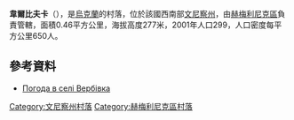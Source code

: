 {{coord|49|32|9|N|27|54|40|E|scale:30000|display=title}}

'''韋爾比夫卡'''（{{lang-uk|Вербівка}}），是[[烏克蘭|烏克蘭]]的村落，位於該國西南部[[文尼察州|文尼察州]]，由[[赫梅利尼克區|赫梅利尼克區]]負責管轄，面積0.46平方公里，海拔高度277米，2001年人口299，人口密度每平方公里650人。

==參考資料==
* [http://weather.in.ua/ua/vinnickaja/3098 Погода в селі Вербівка] {{Wayback|url=http://weather.in.ua/ua/vinnickaja/3098 |date=20111220081116 }}

[[Category:文尼察州村落|Category:文尼察州村落]]
[[Category:赫梅利尼克區村落|Category:赫梅利尼克區村落]]


{{Vinnytsia-geo-stub}}